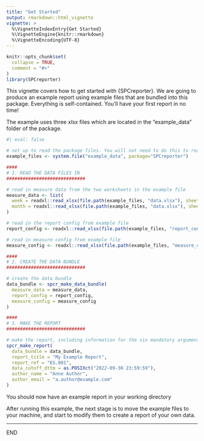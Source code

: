 ```yaml
---
title: "Get Started"
output: rmarkdown::html_vignette
vignette: >
  %\VignetteIndexEntry{Get Started}
  %\VignetteEngine{knitr::rmarkdown}
  %\VignetteEncoding{UTF-8}
---
```


```r
knitr::opts_chunk$set(
  collapse = TRUE,
  comment = "#>"
)
library(SPCreporter)
```

This vignette covers how to get started with {SPCreporter}.  We are going to produce an example report using example files that are bundled into this package.  Everything is self-contained.  You'll have your first report in no time!

The example uses three _xlsx_ files which are located in the "example_data" folder of the package.

```r
#| eval: false

# set up to read the package files. You will not need to do this to read your own data.
example_files <- system.file("example_data", package="SPCreporter")

####
# 1. READ THE DATA FILES IN
#############################

# read in measure data from the two worksheets in the example file
measure_data <- list(
  week = readxl::read_xlsx(file.path(example_files, "data.xlsx"), sheet = "week"),
  month = readxl::read_xlsx(file.path(example_files, "data.xlsx"), sheet = "month")
)

# read in the report config from example file
report_config <- readxl::read_xlsx(file.path(example_files, "report_config.xlsx"))

# read in measure config from example file
measure_config <- readxl::read_xlsx(file.path(example_files, "measure_config.xlsx"))

####
# 2. CREATE THE DATA BUNDLE
#############################

# create the data bundle
data_bundle <- spcr_make_data_bundle(
  measure_data = measure_data, 
  report_config = report_config,
  measure_config = measure_config 
)

####
# 3. MAKE THE REPORT
#############################

# make the report, including information for the six mandatory arguments.
spcr_make_report(
  data_bundle = data_bundle,
  report_title = "My Example Report",
  report_ref = "EG.001",
  data_cutoff_dttm = as.POSIXct("2022-09-30 23:59:59"),
  author_name = "Anne Author",
  author_email = "a.author@example.com"
)


```

You should now have an example report in your working directory

After running this example, the next stage is to move the example files to your machine, and start to modify them to create a report of your own data.  

---
END
